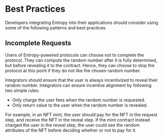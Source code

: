 # Best Practices

Developers integrating Entropy into their applications should consider using some of the following patterns and best practices.

## Incomplete Requests

Users of Entropy-powered protocols can choose not to complete the protocol.
They can compute the random number after it is fully determined, but before revealing it to the contract.
Hence, they can choose to stop the protocol at this point if they do not like the chosen random number.

Integrators should ensure that the user is always incentivized to reveal their random number. Integrators can ensure incentive alignment by following two simple rules:

- Only charge the user fees when the random number is requested.
- Only return value to the user when the random number is revealed.

For example, in an NFT mint, the user should pay for the NFT in the request step, and receive the NFT in the reveal step.
If the mint contract instead charged the user in the reveal step, the user could see the random attributes of the NFT before deciding whether or not to pay for it.

